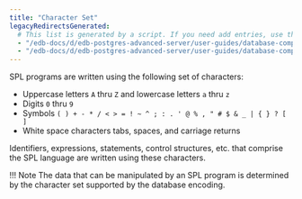 ```yaml
---
title: "Character Set"
legacyRedirectsGenerated:
  # This list is generated by a script. If you need add entries, use the `legacyRedirects` key.
  - "/edb-docs/d/edb-postgres-advanced-server/user-guides/database-compatibility-stored-procedural-language-guide/13/character_set.html"
  - "/edb-docs/d/edb-postgres-advanced-server/user-guides/database-compatibility-stored-procedural-language-guide/latest/character_set.html"
---
```


<div id="character_set" class="registered_link"></div>

SPL programs are written using the following set of characters:

-   Uppercase letters `A` thru `Z` and lowercase letters `a` thru `z`
-   Digits `0` thru `9`
-   Symbols `( ) + - * / < > = ! ~ ^ ; : . ' @ % , " # $ & _ | { } ? [ ]`
-   White space characters tabs, spaces, and carriage returns

Identifiers, expressions, statements, control structures, etc. that comprise the SPL language are written using these characters.

!!! Note
    The data that can be manipulated by an SPL program is determined by the character set supported by the database encoding.
